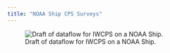 ```yaml
---
title: "NOAA Ship CPS Surveys"
---
```


![Draft of dataflow for IWCPS on a NOAA Ship.](images/Dataflow.JPG)
